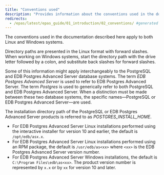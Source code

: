 ```yaml
---
title: "Conventions used"
description: "Provides information about the conventions used in the documentation"
redirects:
  - /epas/latest/epas_guide/01_introduction/02_conventions/ #generated for docs/epas/reorg-role-use-case-mode
---
```


<div id="conventions" class="registered_link"></div>

The conventions used in the documentation described here apply to both Linux and Windows systems. 

Directory paths are presented in the Linux format with forward slashes. When working on Windows systems, start the directory path with the drive letter followed by a colon, and substitute back slashes for forward slashes.

Some of this information might apply interchangeably to the PostgreSQL and EDB Postgres Advanced Server database systems. The term *EDB Postgres Advanced Server* is used to refer to EDB Postgres Advanced Server. The term *Postgres* is used to generically refer to both PostgreSQL and EDB Postgres Advanced Server. When a distinction must be made between these two database systems, the specific names&mdash;PostgreSQL or EDB Postgres Advanced Server&mdash;are used.

The installation directory path of the PostgreSQL or EDB Postgres Advanced Server products is referred to as *POSTGRES_INSTALL_HOME*.

-   For EDB Postgres Advanced Server Linux installations performed using the interactive installer for version 10 and earlier, the default is `/opt/edb/asx.x`.
-   For EDB Postgres Advanced Server Linux installations performed using an RPM package, the default is `/usr/edb/as<xx>` where `<xx>` is the EDB Postgres Advanced Server version number.
-   For EDB Postgres Advanced Server Windows installations, the default is `C:\Program Files\edb\as<xx>`. The product version number is represented by `x.x` or by `xx` for version 10 and later.
